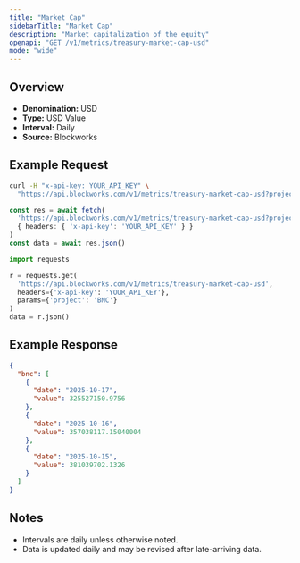 ```yaml
---
title: "Market Cap"
sidebarTitle: "Market Cap"
description: "Market capitalization of the equity"
openapi: "GET /v1/metrics/treasury-market-cap-usd"
mode: "wide"
---
```


## Overview

- **Denomination:** USD
- **Type:** USD Value
- **Interval:** Daily
- **Source:** Blockworks

## Example Request

<CodeGroup>

```bash cURL
curl -H "x-api-key: YOUR_API_KEY" \
  "https://api.blockworks.com/v1/metrics/treasury-market-cap-usd?project=BNC"
```

```typescript TypeScript
const res = await fetch(
  'https://api.blockworks.com/v1/metrics/treasury-market-cap-usd?project=BNC',
  { headers: { 'x-api-key': 'YOUR_API_KEY' } }
)
const data = await res.json()
```

```python Python
import requests

r = requests.get(
  'https://api.blockworks.com/v1/metrics/treasury-market-cap-usd',
  headers={'x-api-key': 'YOUR_API_KEY'},
  params={'project': 'BNC'}
)
data = r.json()
```

</CodeGroup>

## Example Response

```json
{
  "bnc": [
    {
      "date": "2025-10-17",
      "value": 325527150.9756
    },
    {
      "date": "2025-10-16",
      "value": 357038117.15040004
    },
    {
      "date": "2025-10-15",
      "value": 381039702.1326
    }
  ]
}
```

## Notes
- Intervals are daily unless otherwise noted.
- Data is updated daily and may be revised after late-arriving data.